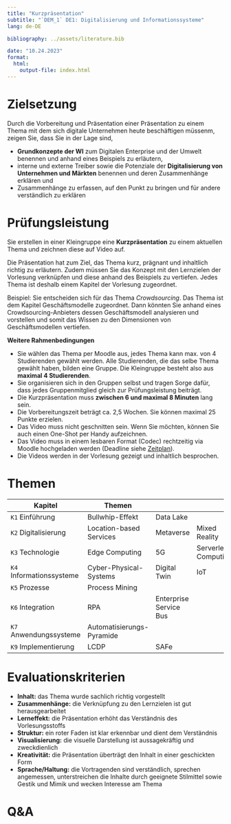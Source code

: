 ```yaml
---
title: "Kurzpräsentation"
subtitle: "`DEM_1` DE1: Digitalisierung und Informationssysteme"
lang: de-DE

bibliography: ../assets/literature.bib

date: "10.24.2023"
format: 
  html:
    output-file: index.html
---
```


# Zielsetzung {visibility="hidden"}

Durch die Vorbereitung und Präsentation einer Präsentation zu einem Thema mit dem sich digitale Unternehmen heute beschäftigen müssenm, zeigen Sie, dass Sie in der Lage sind,

::: incremental
-   **Grundkonzepte der WI** zum Digitalen Enterprise und der Umwelt benennen und anhand eines Beispiels zu erläutern,
-   interne und externe Treiber sowie die Potenziale der **Digitalisierung von Unternehmen und Märkten** benennen und deren Zusammenhänge erklären und
-   Zusammenhänge zu erfassen, auf den Punkt zu bringen und für andere verständlich zu erklären
:::

# Prüfungsleistung

Sie erstellen in einer Kleingruppe eine **Kurzpräsentation** zu einem aktuellen Thema und zeichnen diese auf Video auf.

Die Präsentation hat zum Ziel, das Thema kurz, prägnant und inhaltlich richtig zu erläutern. Zudem müssen Sie das Konzept mit den Lernzielen der Vorlesung verknüpfen und diese anhand des Beispiels zu vertiefen. Jedes Thema ist deshalb einem Kapitel der Vorlesung zugeordnet.

::: small
Beispiel: Sie entscheiden sich für das Thema *Crowdsourcing*. Das Thema ist dem Kapitel Geschäftsmodelle zugeordnet. Dann könnten Sie anhand eines Crowdsourcing-Anbieters dessen Geschäftsmodell analysieren und vorstellen und somit das Wissen zu den Dimensionen von Geschäftsmodellen vertiefen.
:::

**Weitere Rahmenbedingungen**

-   Sie wählen das Thema per Moodle aus, jedes Thema kann max. von 4 Studierenden gewählt werden. Alle Studierenden, die das selbe Thema gewählt haben, bilden eine Gruppe. Die Kleingruppe besteht also aus **maximal 4 Studierenden**.
-   Sie organisieren sich in den Gruppen selbst und tragen Sorge dafür, dass jedes Gruppenmitglied gleich zur Prüfungsleistung beiträgt.
-   Die Kurzpräsentation muss **zwischen 6 und maximal 8 Minuten** lang sein.
-   Die Vorbereitungszeit beträgt ca. 2,5 Wochen. Sie können maximal 25 Punkte erzielen.
-   Das Video muss nicht geschnitten sein. Wenn Sie möchten, können Sie auch einen One-Shot per Handy aufzeichnen.
-   Das Video muss in einem lesbaren Format (Codec) rechtzeitig via Moodle hochgeladen werden (Deadline siehe [Zeitplan](../admin/#zeitplan)).
-   Die Videos werden in der Vorlesung gezeigt und inhaltlich besprochen.

# Themen

| **Kapitel**         | **Themen**                |                        |                      |     |
|---------------------|--------------------------|------------------------|----------------------|-----|
| `K1` Einführung          | Bullwhip-Effekt          | Data Lake              |                      |     |
| `K2` Digitalisierung     | Location-based Services  | Metaverse              | Mixed Reality        |     |
| `K3` Technologie         | Edge Computing           | 5G                     | Serverless Computing |     |
| `K4` Informationssysteme | Cyber-Physical-Systems   | Digital Twin           | IoT                  |     |
| `K5` Prozesse            | Process Mining           |                        |                      |     |
| `K6` Integration         | RPA                      | Enterprise Service Bus |                      |     |
| `K7` Anwendungssysteme   | Automatisierungs-Pyramide |                        |                      |     |
| `K9` Implementierung     | LCDP                     | SAFe                   |                      |     |

# Evaluationskriterien

-   **Inhalt:** das Thema wurde sachlich richtig vorgestellt
-   **Zusammenhänge:** die Verknüpfung zu den Lernzielen ist gut herausgearbeitet
-   **Lerneffekt:** die Präsentation erhöht das Verständnis des Vorlesungsstoffs
-   **Struktur:** ein roter Faden ist klar erkennbar und dient dem Verständnis
-   **Visualisierung:** die visuelle Darstellung ist aussagekräftig und zweckdienlich
-   **Kreativität:** die Präsentation überträgt den Inhalt in einer geschickten Form
-   **Sprache/Haltung:** die Vortragenden sind verständlich, sprechen angemessen, unterstreichen die Inhalte durch geeignete Stilmittel sowie Gestik und Mimik und wecken Interesse am Thema

# Q&A {.unlisted .html-hidden background-color="lightgrey" background-image="images/question.jpeg"}
